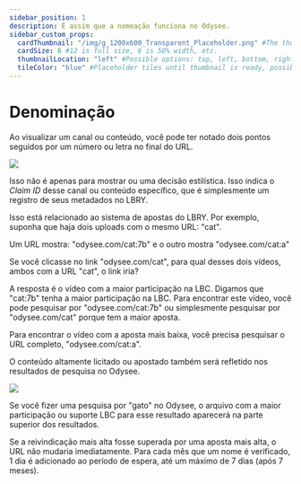 ---
sidebar_position: 1
description: É assim que a nomeação funciona no Odysee.
sidebar_custom_props:
  cardThumbnail: "/img/g_1200x600_Transparent_Placeholder.png" #The thumbnail on the category card.
  cardSize: 6 #12 is full size, 6 is 50% width, etc.
  thumbnailLocation: "left" #Possible options: top, left, bottom, right, none
  tileColor: "blue" #Placeholder tiles until thumbnail is ready, possible options: blue, cream, darkpurple, lightpurple, mauve, orange, pink, none
---

# Denominação

Ao visualizar um canal ou conteúdo, você pode ter notado dois pontos seguidos por um número ou letra no final do URL.

![](https://i.imgur.com/USJ2H74.png)

Isso não é apenas para mostrar ou uma decisão estilística. Isso indica o *Claim ID* desse canal ou conteúdo específico, que é simplesmente um registro de seus metadados no LBRY.

Isso está relacionado ao sistema de apostas do LBRY. Por exemplo, suponha que haja dois uploads com o mesmo URL: "cat".

Um URL mostra: "odysee.com/cat:7b" e o outro mostra "odysee.com/cat:a"

Se você clicasse no link "odysee.com/cat", para qual desses dois vídeos, ambos com a URL "cat", o link iria?

A resposta é o vídeo com a maior participação na LBC. Digamos que "cat:7b" tenha a maior participação na LBC. Para encontrar este vídeo, você pode pesquisar por "odysee.com/cat:7b" ou simplesmente pesquisar por "odysee.com/cat" porque tem a maior aposta.

Para encontrar o vídeo com a aposta mais baixa, você precisa pesquisar o URL completo, "odysee.com/cat:a".

O conteúdo altamente licitado ou apostado também será refletido nos resultados de pesquisa no Odysee.

![](https://i.imgur.com/cvN25DQ.png)

Se você fizer uma pesquisa por "gato" no Odysee, o arquivo com a maior participação ou suporte LBC para esse resultado aparecerá na parte superior dos resultados.

Se a reivindicação mais alta fosse superada por uma aposta mais alta, o URL não mudaria imediatamente. Para cada mês que um nome é verificado, 1 dia é adicionado ao período de espera, até um máximo de 7 dias (após 7 meses).